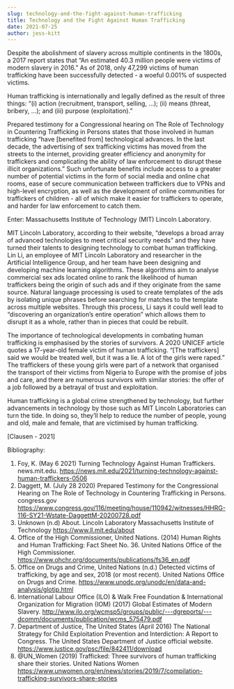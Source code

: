 ```yaml
---
slug: technology-and-the-fight-against-human-trafficking
title: Technology and the Fight Against Human Trafficking
date: 2021-07-25
author: jess-kitt
---
```

<!--StartFragment-->

Despite the abolishment of slavery across multiple continents in the 1800s, a 2017 report states that “An estimated 40.3 million people were victims of modern slavery in 2016.” As of 2018, only 47,299 victims of human trafficking have been successfully detected - a woeful 0.001% of suspected victims.



Human trafficking is internationally and legally defined as the result of three things: “(i) action (recruitment, transport, selling, ...); (ii) means (threat, bribery, ...); and (iii) purpose (exploitation).”



Prepared testimony for a Congressional hearing on The Role of Technology in Countering Trafficking in Persons states that those involved in human trafficking “have \[benefited from] technological advances. In the last decade, the advertising of sex trafficking victims has moved from the streets to the internet, providing greater efficiency and anonymity for traffickers and complicating the ability of law enforcement to disrupt these illicit organizations.” Such unfortunate benefits include access to a greater number of potential victims in the form of social media and online chat rooms, ease of secure communication between traffickers due to VPNs and high-level encryption, as well as the development of online communities for traffickers of children - all of which make it easier for traffickers to operate, and harder for law enforcement to catch them.



Enter: Massachusetts Institute of Technology (MIT) Lincoln Laboratory.



MIT Lincoln Laboratory, according to their website, “develops a broad array of advanced technologies to meet critical security needs” and they have turned their talents to designing technology to combat human trafficking. Lin Li, an employee of MIT Lincoln Laboratory and researcher in the Artificial Intelligence Group, and her team have been designing and developing machine learning algorithms. These algorithms aim to analyse commercial sex ads located online to rank the likelihood of human traffickers being the origin of such ads and if they originate from the same source. Natural language processing is used to create templates of the ads by isolating unique phrases before searching for matches to the template across multiple websites. Through this process, Li says it could well lead to “discovering an organization’s entire operation” which allows them to disrupt it as a whole, rather than in pieces that could be rebuilt.



The importance of technological developments in combating human trafficking is emphasised by the stories of survivors. A 2020 UNICEF article quotes a 17-year-old female victim of human trafficking. “\[The traffickers] said we would be treated well, but it was a lie. A lot of the girls were raped.” The traffickers of these young girls were part of a network that organised the transport of their victims from Nigeria to Europe with the promise of jobs and care, and there are numerous survivors with similar stories: the offer of a job followed by a betrayal of trust and exploitation.



Human trafficking is a global crime strengthened by technology, but further advancements in technology by those such as MIT Lincoln Laboratories can turn the tide. In doing so, they’ll help to reduce the number of people, young and old, male and female, that are victimised by human trafficking.

\[Clausen - 2021]



Bibliography:

1. Foy, K. (May 6 2021) Turning Technology Against Human Traffickers. news.mit.edu. <https://news.mit.edu/2021/turning-technology-against-human-traffickers-0506>
2. Daggett, M. (July 28 2020) Prepared Testimony for the Congressional Hearing on The Role of Technology in Countering Trafficking in Persons. congress.gov <https://www.congress.gov/116/meeting/house/110942/witnesses/HHRG-116-SY21-Wstate-DaggettM-20200728.pdf>
3. Unknown (n.d) About. Lincoln Laboratory Massachusetts Institute of Technology <https://www.ll.mit.edu/about>
4. Office of the High Commissioner, United Nations. (2014) Human Rights and Human Trafficking: Fact Sheet No. 36. United Nations Office of the High Commissioner. <https://www.ohchr.org/documents/publications/fs36_en.pdf>
5. Office on Drugs and Crime, United Nations (n.d.) Detected victims of trafficking, by age and sex, 2018 (or most recent). United Nations Office on Drugs and Crime. <https://www.unodc.org/unodc/en/data-and-analysis/glotip.html>
6. International Labour Office (ILO) & Walk Free Foundation & International Organization for Migration (IOM) (2017) Global Estimates of Modern Slavery. <http://www.ilo.org/wcmsp5/groups/public/---dgreports/---dcomm/documents/publication/wcms_575479.pdf>
7. Department of Justice, The United States (April 2016) The National Strategy for Child Exploitation Prevention and Interdiction: A Report to Congress. The United States Department of Justice official website. <https://www.justice.gov/psc/file/842411/download>
8. @UN_Women (2019) Trafficked: Three survivors of human trafficking share their stories. United Nations Women <https://www.unwomen.org/en/news/stories/2019/7/compilation-trafficking-survivors-share-stories>